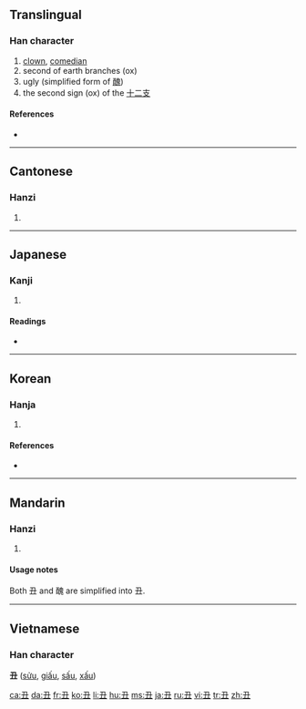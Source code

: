 {{see|醜}}<!-- may be replaced by zh-forms -->
==Translingual==

===Han character===
{{Han char|rn=1|rad=一|as=03|sn=4|four=1710<sub>5</sub>|canj=弓土 (NG)}}

# [[clown]], [[comedian]]
# second of earth branches (ox)
# ugly (simplified form of [[醜]])
# the second sign (ox) of the [[十二支]] <!-- Apparently the Chinese use 牛 instead. -->

====References====
* {{Han ref|kx=0077.040|dkj=00023|dj=0154.040|hdz=10012.070|uh=4E11|ud=19985|bh=A4A1|bd=42145}}

----

==Cantonese==

===Hanzi===
{{yue-hanzi|jyut=|y=chau2}}

# {{defn|Cantonese}}

----

==Japanese==

===Kanji===
{{ja-kanji|grade=|rs=一03}}

# {{defn|Japanese}}

====Readings====
* {{ja-readings|on=[[ちゅう]] (chū), [[ちゅ]] (chu)|kun=[[うし]] (ushi)}}

----

==Korean==

===Hanja===
{{ko-hanja|hangeul=[[축]], [[추]]|rv=chuk, chu|mr=ch'uk, ch'u|eumhun=[[소]], [[이름]]|ehrv=so, ileum|ehmr=so, irǔm|ehy=}}

# {{defn|Korean}}

====References====
* {{Hanja ref|nav=11990}}

----

==Mandarin==

===Hanzi===
{{cmn-hanzi|tra=醜|pin=[[chǒu]] ([[chou3]])|wg=ch'ou<sup>3</sup>}}

# {{defn|Mandarin}}

====Usage notes====
Both 丑 and 醜 are simplified into 丑.

----

==Vietnamese==
===Han character===
'''丑''' ([[sửu]], [[giấu]], [[sấu]], [[xấu]])

[[ca:丑]]
[[da:丑]]
[[fr:丑]]
[[ko:丑]]
[[li:丑]]
[[hu:丑]]
[[ms:丑]]
[[ja:丑]]
[[ru:丑]]
[[vi:丑]]
[[tr:丑]]
[[zh:丑]]